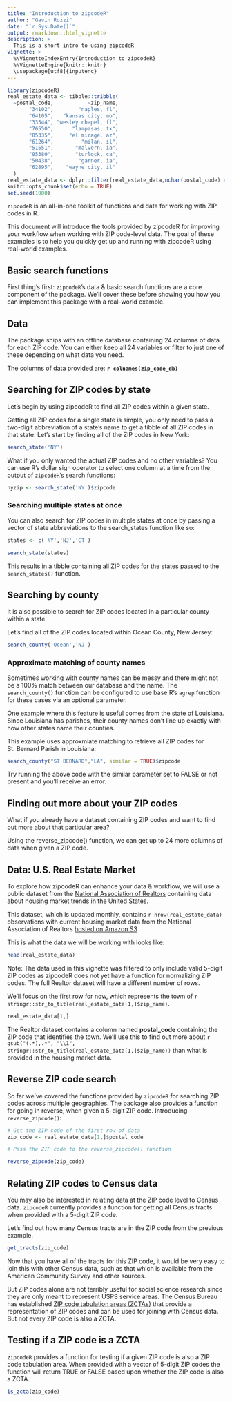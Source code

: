 ```yaml
---
title: "Introduction to zipcodeR"
author: "Gavin Rozzi"
date: "`r Sys.Date()`"
output: rmarkdown::html_vignette
description: >
  This is a short intro to using zipcodeR
vignette: >
  %\VignetteIndexEntry{Introduction to zipcodeR}
  %\VignetteEngine{knitr::knitr}
  \usepackage[utf8]{inputenc}
---
```


```r
library(zipcodeR)
real_estate_data <- tibble::tribble(
  ~postal_code,           ~zip_name,
       "34102",        "naples, fl",
       "64105",   "kansas city, mo",
       "33544", "wesley chapel, fl",
       "76550",      "lampasas, tx",
       "85335",     "el mirage, az",
       "61264",         "milan, il",
       "51551",       "malvern, ia",
       "95380",       "turlock, ca",
       "50438",        "garner, ia",
       "62895",    "wayne city, il"
  )
real_estate_data <- dplyr::filter(real_estate_data,nchar(postal_code) == 5)
knitr::opts_chunk$set(echo = TRUE)
set.seed(1000)
```

`zipcodeR` is an all-in-one toolkit of functions and data for working with ZIP codes in R.

This document will introduce the tools provided by zipcodeR for improving your workflow when working with ZIP code-level data. The goal of these examples is to help you quickly get up and running with zipcodeR using real-world examples.

## Basic search functions

First thing's first: `zipcodeR`'s data & basic search functions are a core component of the package. We'll cover these before showing you how you can implement this package with a real-world example.

## Data

The package ships with an offline database containing 24 columns of data for each ZIP code. You can either keep all 24 variables or filter to just one of these depending on what data you need.

The columns of data provided are: **`r colnames(zip_code_db)`**

## Searching for ZIP codes by state

Let's begin by using zipcodeR to find all ZIP codes within a given state.

Getting all ZIP codes for a single state is simple, you only need to pass a two-digit abbreviation of a state's name to get a tibble of all ZIP codes in that state. Let's start by finding all of the ZIP codes in New York:

```r
search_state('NY')
```

What if you only wanted the actual ZIP codes and no other variables? You can use R's dollar sign operator to select one column at a time from the output of `zipcodeR`'s search functions:

```r
nyzip <- search_state('NY')$zipcode
```

### Searching multiple states at once

You can also search for ZIP codes in multiple states at once by passing a vector of state abbreviations to the search_states function like so:

```r
states <- c('NY','NJ','CT')

search_state(states)
```

This results in a tibble containing all ZIP codes for the states passed to the `search_states()` function.

## Searching by county

It is also possible to search for ZIP codes located in a particular county within a state.

Let's find all of the ZIP codes located within Ocean County, New Jersey:

```r
search_county('Ocean','NJ')
```

### Approximate matching of county names

Sometimes working with county names can be messy and there might not be a 100% match between our database and the name. The `search_county()` function can be configured to use base R's `agrep` function for these cases via an optional parameter.

One example where this feature is useful comes from the state of Louisiana. Since Louisiana has parishes, their county names don't line up exactly with how other states name their counties.

This example uses approxmiate matching to retrieve all ZIP codes for St. Bernard Parish in Louisiana:

```r
search_county("ST BERNARD","LA", similar = TRUE)$zipcode
```

Try running the above code with the similar parameter set to FALSE or not present and you'll receive an error.

## Finding out more about your ZIP codes

What if you already have a dataset containing ZIP codes and want to find out more about that particular area?

Using the reverse_zipcode() function, we can get up to 24 more columns of data when given a ZIP code.

## Data: U.S. Real Estate Market

To explore how zipcodeR can enhance your data & workflow, we will use a public dataset from the [National Association of Realtors](https://www.realtor.com/research/data/) containing data about housing market trends in the United States.

This dataset, which is updated monthly, contains `r nrow(real_estate_data)` observations with current housing market data from the National Association of Realtors [hosted on Amazon S3](https://econdata.s3-us-west-2.amazonaws.com/Reports/Core/RDC_Inventory_Core_Metrics_Zip.csv)

This is what the data we will be working with looks like:

```r
head(real_estate_data)
```

Note: The data used in this vignette was filtered to only include valid 5-digit ZIP codes as zipcodeR does not yet have a function for normalizing ZIP codes. The full Realtor dataset will have a different number of rows.

We'll focus on the first row for now, which represents the town of `r stringr::str_to_title(real_estate_data[1,]$zip_name)`.

```r
real_estate_data[1,]
```

The Realtor dataset contains a column named **postal_code** containing the ZIP code that identifies the town. We'll use this to find out more about `r gsub("(.*),.*", "\\1", stringr::str_to_title(real_estate_data[1,]$zip_name))` than what is provided in the housing market data.

## Reverse ZIP code search

So far we've covered the functions provided by `zipcodeR` for searching ZIP codes across multiple geographies. The package also provides a function for going in reverse, when given a 5-digit ZIP code. Introducing `reverse_zipcode()`:

```r
# Get the ZIP code of the first row of data
zip_code <- real_estate_data[1,]$postal_code

# Pass the ZIP code to the reverse_zipcode() function

reverse_zipcode(zip_code)
```

## Relating ZIP codes to Census data

You may also be interested in relating data at the ZIP code level to Census data. `zipcodeR` currently provides a function for getting all Census tracts when provided with a 5-digit ZIP code.

Let's find out how many Census tracts are in the ZIP code from the previous example.

```r
get_tracts(zip_code)
```

Now that you have all of the tracts for this ZIP code, it would be very easy to join this with other Census data, such as that which is available from the American Community Survey and other sources.

But ZIP codes alone are not terribly useful for social science research since they are only meant to represent USPS service areas. The Census Bureau has established [ZIP code tabulation areas (ZCTAs)](https://www.census.gov/programs-surveys/geography/guidance/geo-areas/zctas.html) that provide a representation of ZIP codes and can be used for joining with Census data. But not every ZIP code is also a ZCTA.

## Testing if a ZIP code is a ZCTA

`zipcodeR` provides a function for testing if a given ZIP code is also a ZIP code tabulation area. When provided with a vector of 5-digit ZIP codes the function will return TRUE or FALSE based upon whether the ZIP code is also a ZCTA.

```r
is_zcta(zip_code)
```
